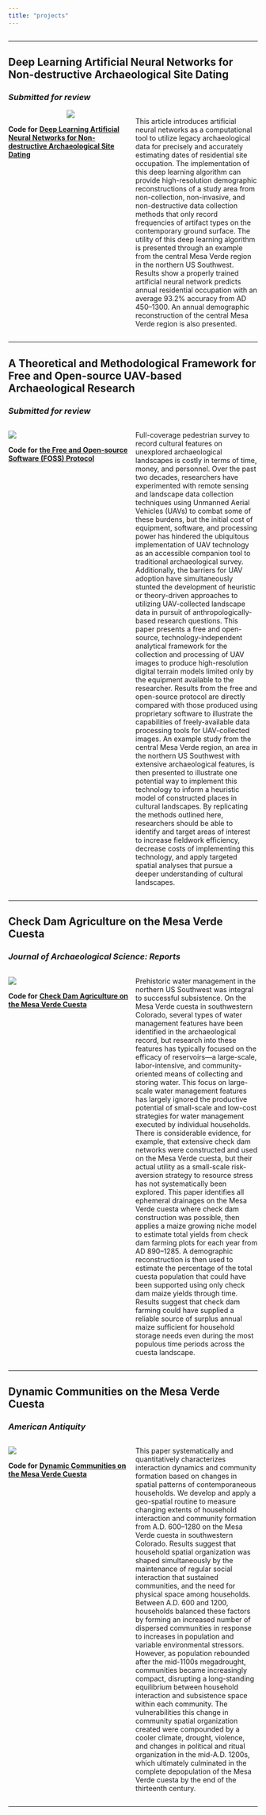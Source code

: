 ```yaml
---
title: "projects"
---
```


<style>
.column-full{
  float: left;
  width: 100%;
  text-align: left;
}
.column-left{
  float: left;
  width: 50%;
  text-align: left;
}
.column-right{
  float: right;
  width: 49%;
  text-align: left;
}
</style>

<div class="column-full">
**************************************************************************
## **Deep Learning Artificial Neural Networks for Non-destructive Archaeological Site Dating**
### *Submitted for review*  
</div>

<div class="column-left">
<center>
![](/Users/kmreese/Documents/PROFESSIONAL/kmreese-io.github.io/Pictures/Reese-JAS.gif)
</center>
\linebreak
\linebreak
  
**Code for** [**Deep Learning Artificial Neural Networks for Non-destructive Archaeological Site Dating**](https://github.com/kmreese-io/Reese_2020-JAS)
</div>

<div class="column-right">
This article introduces artificial neural networks as a computational tool to utilize legacy archaeological data for precisely and accurately estimating dates of residential site occupation. The implementation of this deep learning algorithm can provide high-resolution demographic reconstructions of a study area from non-collection, non-invasive, and non-destructive data collection methods that only record frequencies of artifact types on the contemporary ground surface. The utility of this deep learning algorithm is presented through an example from the central Mesa Verde region in the northern US Southwest. Results show a properly trained artificial neural network predicts annual residential occupation with an average 93.2% accuracy from AD 450–1300. An annual demographic reconstruction of the central Mesa Verde region is also presented.
</div>

<div class="column-full">
**************************************************************************
## **A Theoretical and Methodological Framework for Free and Open-source UAV-based Archaeological Research**  
### *Submitted for review*  
</div>

<div class="column-left">
![](/Users/kmreese/Documents/PROFESSIONAL/kmreese-io.github.io/Pictures/Reese-PLOS-ONE.jpg)
\linebreak
\linebreak
  
**Code for** [**the Free and Open-source Software (FOSS) Protocol**](https://github.com/kmreese-io/Reese_and_Field_2020/blob/master/Reese_and_Field_2020-foss-protocol.txt)
</div>

<div class="column-right">
Full-coverage pedestrian survey to record cultural features on unexplored archaeological landscapes is costly in terms of time, money, and personnel. Over the past two decades, researchers have experimented with remote sensing and landscape data collection techniques using Unmanned Aerial Vehicles (UAVs) to combat some of these burdens, but the initial cost of equipment, software, and processing power has hindered the ubiquitous implementation of UAV technology as an accessible companion tool to traditional archaeological survey. Additionally, the barriers for UAV adoption have simultaneously stunted the development of heuristic or theory-driven approaches to utilizing UAV-collected landscape data in pursuit of anthropologically-based research questions. This paper presents a free and open-source, technology-independent analytical framework for the collection and processing of UAV images to produce high-resolution digital terrain models limited only by the equipment available to the researcher. Results from the free and open-source protocol are directly compared with those produced using proprietary software to illustrate the capabilities of freely-available data processing tools for UAV-collected images. An example study from the central Mesa Verde region, an area in the northern US Southwest with extensive archaeological features, is then presented to illustrate one potential way to implement this technology to inform a heuristic model of constructed places in cultural landscapes. By replicating the methods outlined here, researchers should be able to identify and target areas of interest to increase fieldwork efficiency, decrease costs of implementing this technology, and apply targeted spatial analyses that pursue a deeper understanding of cultural landscapes.
</div>

<div class="column-full">
**************************************************************************
## **Check Dam Agriculture on the Mesa Verde Cuesta**  
### *Journal of Archaeological Science: Reports*  
</div>

<div class="column-left">
![](/Users/kmreese/Documents/PROFESSIONAL/kmreese-io.github.io/Pictures/Reese-JASR.jpg)
\linebreak
\linebreak
  
**Code for** [**Check Dam Agriculture on the Mesa Verde Cuesta**](https://github.com/kmreese-io/Reese_2020-JASR)
</div>

<div class="column-right">
Prehistoric water management in the northern US Southwest was integral to successful subsistence. On the Mesa Verde cuesta in southwestern Colorado, several types of water management features have been identified in the archaeological record, but research into these features has typically focused on the efficacy of reservoirs---a large-scale, labor-intensive, and community-oriented means of collecting and storing water. This focus on large-scale water management features has largely ignored the productive potential of small-scale and low-cost strategies for water management executed by individual households. There is considerable evidence, for example, that extensive check dam networks were constructed and used on the Mesa Verde cuesta, but their actual utility as a small-scale risk-aversion strategy to resource stress has not systematically been explored. This paper identifies all ephemeral drainages on the Mesa Verde cuesta where check dam construction was possible, then applies a maize growing niche model to estimate total yields from check dam farming plots for each year from AD 890--1285. A demographic reconstruction is then used to estimate the percentage of the total cuesta population that could have been supported using only check dam maize yields through time. Results suggest that check dam farming could have supplied a reliable source of surplus annual maize sufficient for household storage needs even during the most populous time periods across the cuesta landscape.
</div>

<div class="column-full">
**************************************************************************
## **Dynamic Communities on the Mesa Verde Cuesta**  
### *American Antiquity*  
</div>

<div class="column-left">
![](/Users/kmreese/Documents/PROFESSIONAL/kmreese-io.github.io/Pictures/Reese_et_al_2019-AA.jpg)
\linebreak
\linebreak
  
**Code for** [**Dynamic Communities on the Mesa Verde Cuesta**](https://github.com/kmreese-io/Reese_et_al_2019)
</div>

<div class="column-right">
This paper systematically and quantitatively characterizes interaction dynamics and community formation based on changes in spatial patterns of contemporaneous households. We develop and apply a geo-spatial routine to measure changing extents of household interaction and community formation from A.D. 600–1280 on the Mesa Verde cuesta in southwestern Colorado. Results suggest that household spatial organization was shaped simultaneously by the maintenance of regular social interaction that sustained communities, and the need for physical space among households. Between A.D. 600 and 1200, households balanced these factors by forming an increased number of dispersed communities in response to increases in population and variable environmental stressors. However, as population rebounded after the mid-1100s megadrought, communities became increasingly compact, disrupting a long-standing equilibrium between household interaction and subsistence space within each community. The vulnerabilities this change in community spatial organization created were compounded by a cooler climate, drought, violence, and changes in political and ritual organization in the mid-A.D. 1200s, which ultimately culminated in the complete depopulation of the Mesa Verde cuesta by the end of the thirteenth century.
</div>

<div class="column-full">
**************************************************************************
<!-- ## **Mind the Gap: The Mesa Verde North Escarpment** -->
<!-- </div> -->

<!-- <div class="column-left"> -->
<!-- ![](/Users/kmreese/Documents/PROFESSIONAL/kmreese-io.github.io/Pictures/SAA-REESE_AND_YAQUINTO_2018.jpeg) -->
<!-- \linebreak -->
<!-- \linebreak -->

<!-- **Code for** [**Mind the Gap: The Mesa Verde North Escarpment**](https://github.com/kmreese-io/SAA-Reese_and_Yaquinto_2018) -->
<!-- </div> -->

<!-- <div class="column-right"> -->
<!-- Archaeologists are inherently limited in their understanding of the past by the quality and quantity of data available. In the U.S. Southwest, we are fortunate to work in a region with a high degree of preservation and long history of archaeological inquiry. Because we work in a region with a dense and well-known archaeological record, we sometimes take what we know for granted and do not critically examine our assumptions. In the Mesa Verde region, extensive survey and excavation have revealed high population densities between A.D. 600 and 1300 both on and off the Mesa Verde cuesta. We have a knowledge gap, however, on the Mesa Verde North Escarpment. With limited habitation information, we assume the North Escarpment was less densely occupied than the immediately surrounding regions, but our assumptions are the product of missing data and not necessarily a reflection of settlement patterns and landscape use. This poster synthesizes what we currently know, what we do not, and employs a predictive model using the limited available data to help us better understand how the Mesa Verde North Escarpment may have been utilized from A.D. 600--1300. -->
<!-- </div> -->
